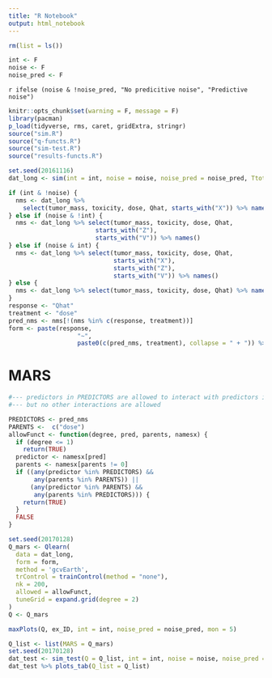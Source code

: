 ```yaml
---
title: "R Notebook"
output: html_notebook
---
```


```r
rm(list = ls())
```

```r
int <- F
noise <- F
noise_pred <- F
```

`r ifelse (noise & !noise_pred, "No predicitive noise", "Predictive noise")`

```r
knitr::opts_chunk$set(warning = F, message = F)
library(pacman)
p_load(tidyverse, rms, caret, gridExtra, stringr)
source("sim.R")
source("q-functs.R")
source("sim-test.R")
source("results-functs.R")
```

```r
set.seed(20161116)
dat_long <- sim(int = int, noise = noise, noise_pred = noise_pred, Ttot = 6)
```

```r
if (int & !noise) {
  nms <- dat_long %>%
    select(tumor_mass, toxicity, dose, Qhat, starts_with("X")) %>% names()
} else if (noise & !int) {
  nms <- dat_long %>% select(tumor_mass, toxicity, dose, Qhat,
                        starts_with("Z"),
                        starts_with("V")) %>% names()
} else if (noise & int) {
  nms <- dat_long %>% select(tumor_mass, toxicity, dose, Qhat,
                             starts_with("X"),
                             starts_with("Z"),
                             starts_with("V")) %>% names()
} else {
  nms <- dat_long %>% select(tumor_mass, toxicity, dose, Qhat) %>% names()
}
response <- "Qhat"
treatment <- "dose"
pred_nms <- nms[!(nms %in% c(response, treatment))]
form <- paste(response,
                   "~",
                   paste0(c(pred_nms, treatment), collapse = " + ")) %>% as.formula()
```

# MARS
```r
#--- predictors in PREDICTORS are allowed to interact with predictors in PARENTS
#--- but no other interactions are allowed

PREDICTORS <- pred_nms
PARENTS <-  c("dose")
allowFunct <- function(degree, pred, parents, namesx) {
  if (degree <= 1)
    return(TRUE)
  predictor <- namesx[pred]
  parents <- namesx[parents != 0]
  if ((any(predictor %in% PREDICTORS) &&
       any(parents %in% PARENTS)) ||
      (any(predictor %in% PARENTS) &&
       any(parents %in% PREDICTORS))) {
    return(TRUE)
  }
  FALSE
}

set.seed(20170128)
Q_mars <- Qlearn(
  data = dat_long,
  form = form,
  method = 'gcvEarth',
  trControl = trainControl(method = "none"),
  nk = 200,
  allowed = allowFunct,
  tuneGrid = expand.grid(degree = 2)
)
Q <- Q_mars
```

```r
maxPlots(Q, ex_ID, int = int, noise_pred = noise_pred, mon = 5)
```

```r
Q_list <- list(MARS = Q_mars)
set.seed(20170128)
dat_test <- sim_test(Q = Q_list, int = int, noise = noise, noise_pred = noise_pred) 
dat_test %>% plots_tab(Q_list = Q_list)
```